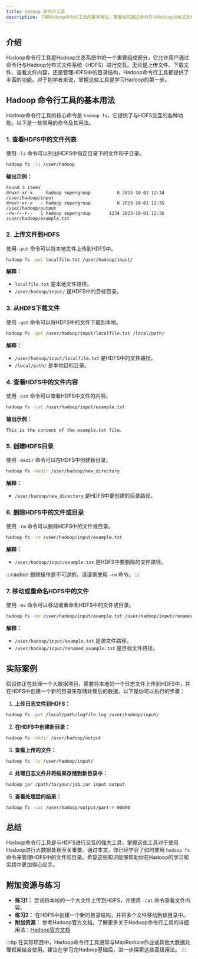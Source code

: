 ```yaml
---
title: Hadoop 命令行工具
description: 了解Hadoop命令行工具的基本用法，掌握如何通过命令行与Hadoop分布式文件系统（HDFS）进行交互。
---
```


## 介绍

Hadoop命令行工具是Hadoop生态系统中的一个重要组成部分，它允许用户通过命令行与Hadoop分布式文件系统（HDFS）进行交互。无论是上传文件、下载文件、查看文件内容，还是管理HDFS中的目录结构，Hadoop命令行工具都提供了丰富的功能。对于初学者来说，掌握这些工具是学习Hadoop的第一步。

## Hadoop 命令行工具的基本用法

Hadoop命令行工具的核心命令是 `hadoop fs`，它提供了与HDFS交互的各种功能。以下是一些常用的命令及其用法。

### 1. 查看HDFS中的文件列表

使用 `-ls` 命令可以列出HDFS中指定目录下的文件和子目录。

```bash
hadoop fs -ls /user/hadoop
```

**输出示例：**

```
Found 3 items
drwxr-xr-x   - hadoop supergroup          0 2023-10-01 12:34 /user/hadoop/input
drwxr-xr-x   - hadoop supergroup          0 2023-10-01 12:35 /user/hadoop/output
-rw-r--r--   1 hadoop supergroup       1234 2023-10-01 12:36 /user/hadoop/example.txt
```

### 2. 上传文件到HDFS

使用 `-put` 命令可以将本地文件上传到HDFS中。

```bash
hadoop fs -put localfile.txt /user/hadoop/input/
```

**解释：**
- `localfile.txt` 是本地文件路径。
- `/user/hadoop/input/` 是HDFS中的目标目录。

### 3. 从HDFS下载文件

使用 `-get` 命令可以将HDFS中的文件下载到本地。

```bash
hadoop fs -get /user/hadoop/input/localfile.txt /local/path/
```

**解释：**
- `/user/hadoop/input/localfile.txt` 是HDFS中的文件路径。
- `/local/path/` 是本地目标目录。

### 4. 查看HDFS中的文件内容

使用 `-cat` 命令可以查看HDFS中文件的内容。

```bash
hadoop fs -cat /user/hadoop/input/example.txt
```

**输出示例：**

```
This is the content of the example.txt file.
```

### 5. 创建HDFS目录

使用 `-mkdir` 命令可以在HDFS中创建新目录。

```bash
hadoop fs -mkdir /user/hadoop/new_directory
```

**解释：**
- `/user/hadoop/new_directory` 是HDFS中要创建的目录路径。

### 6. 删除HDFS中的文件或目录

使用 `-rm` 命令可以删除HDFS中的文件或目录。

```bash
hadoop fs -rm /user/hadoop/input/example.txt
```

**解释：**
- `/user/hadoop/input/example.txt` 是HDFS中要删除的文件路径。

:::caution
删除操作是不可逆的，请谨慎使用 `-rm` 命令。
:::

### 7. 移动或重命名HDFS中的文件

使用 `-mv` 命令可以移动或重命名HDFS中的文件或目录。

```bash
hadoop fs -mv /user/hadoop/input/example.txt /user/hadoop/input/renamed_example.txt
```

**解释：**
- `/user/hadoop/input/example.txt` 是源文件路径。
- `/user/hadoop/input/renamed_example.txt` 是目标文件路径。

## 实际案例

假设你正在处理一个大数据项目，需要将本地的一个日志文件上传到HDFS中，并在HDFS中创建一个新的目录来存储处理后的数据。以下是你可以执行的步骤：

1. **上传日志文件到HDFS：**

```bash
hadoop fs -put /local/path/logfile.log /user/hadoop/input/
```

2. **在HDFS中创建新目录：**

```bash
hadoop fs -mkdir /user/hadoop/output
```

3. **查看上传的文件：**

```bash
hadoop fs -ls /user/hadoop/input/
```

4. **处理日志文件并将结果存储到新目录中：**

```bash
hadoop jar /path/to/your/job.jar input output
```

5. **查看处理后的结果：**

```bash
hadoop fs -cat /user/hadoop/output/part-r-00000
```

## 总结

Hadoop命令行工具是与HDFS进行交互的强大工具，掌握这些工具对于使用Hadoop进行大数据处理至关重要。通过本文，你已经学会了如何使用 `hadoop fs` 命令来管理HDFS中的文件和目录。希望这些知识能够帮助你在Hadoop的学习和实践中更加得心应手。

## 附加资源与练习

- **练习1：** 尝试将本地的一个大文件上传到HDFS，并使用 `-cat` 命令查看文件内容。
- **练习2：** 在HDFS中创建一个新的目录结构，并将多个文件移动到该目录中。
- **附加资源：** 参考Hadoop官方文档，了解更多关于Hadoop命令行工具的详细用法：[Hadoop官方文档](https://hadoop.apache.org/docs/current/hadoop-project-dist/hadoop-common/FileSystemShell.html)

:::tip
在实际项目中，Hadoop命令行工具通常与MapReduce作业或其他大数据处理框架结合使用。建议在学习完Hadoop基础后，进一步探索这些高级用法。
:::